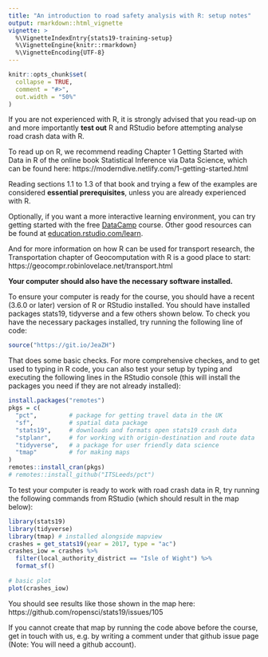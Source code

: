 ```yaml
---
title: "An introduction to road safety analysis with R: setup notes"
output: rmarkdown::html_vignette
vignette: >
  %\VignetteIndexEntry{stats19-training-setup}
  %\VignetteEngine{knitr::rmarkdown}
  %\VignetteEncoding{UTF-8}
---
```


```r
knitr::opts_chunk$set(
  collapse = TRUE,
  comment = "#>",
  out.width = "50%"
)
```

If you are not experienced with R, it is strongly advised that you read-up on and more importantly **test out** R and RStudio before attempting analyse road crash data with R.

To read up on R, we recommend reading Chapter 1 Getting Started with Data in R of the online book Statistical Inference via Data Science, which can be found here: https://moderndive.netlify.com/1-getting-started.html

Reading sections 1.1 to 1.3 of that book and trying a few of the examples are considered **essential prerequisites**, unless you are already experienced with R.

Optionally, if you want a more interactive learning environment, you can try getting started with the free [DataCamp](https://www.datacamp.com/courses/free-introduction-to-r) course.
Other good resources can be found at [education.rstudio.com/learn](https://education.rstudio.com/learn/beginner/).

And for more information on how R can be used for transport research, the Transportation chapter of Geocomputation with R is a good place to start: https://geocompr.robinlovelace.net/transport.html

**Your computer should also have the necessary software installed.**

To ensure your computer is ready for the course, you should have a recent (3.6.0 or later) version of R or RStudio installed. You should have installed packages stats19, tidyverse and a few others shown below.
To check you have the necessary packages installed, try running the following line of code:

```r
source("https://git.io/JeaZH")
```

That does some basic checks.
For more comprehensive checkes, and to get used to typing in R code, you can also test your setup by typing and executing the following lines in the RStudio console (this will install the packages you need if they are not already installed):

```r
install.packages("remotes")
pkgs = c(
  "pct",         # package for getting travel data in the UK
  "sf",          # spatial data package
  "stats19",     # downloads and formats open stats19 crash data
  "stplanr",     # for working with origin-destination and route data
  "tidyverse",   # a package for user friendly data science
  "tmap"         # for making maps
)
remotes::install_cran(pkgs)
# remotes::install_github("ITSLeeds/pct")
```

To test your computer is ready to work with road crash data in R, try running the following commands from RStudio (which should result in the map below):

 <!-- method for helping people set up their computers. Type this single line into the console and follow the instructions.  -->

```r
library(stats19)
library(tidyverse)
library(tmap) # installed alongside mapview
crashes = get_stats19(year = 2017, type = "ac")
crashes_iow = crashes %>% 
  filter(local_authority_district == "Isle of Wight") %>% 
  format_sf()
  
# basic plot
plot(crashes_iow)
```

You should see results like those shown in the map here: https://github.com/ropensci/stats19/issues/105

If you cannot create that map by running the code above before the course, get in touch with us, e.g. by writing a comment under that github issue page (Note: You will need a github account). 

